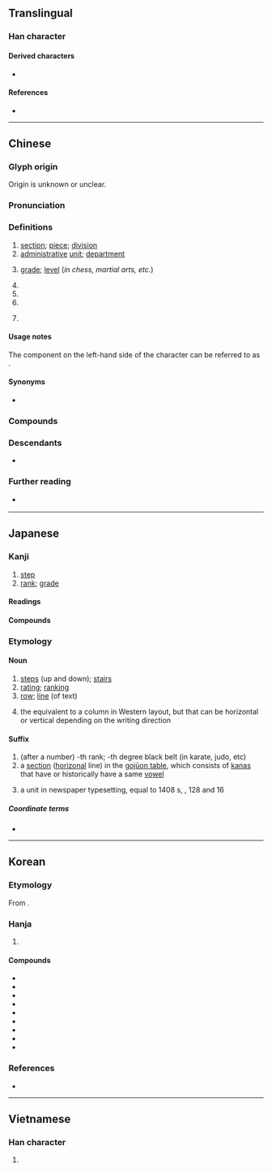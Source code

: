 {{also|假}}
{{character info}}
==Translingual==
{{stroke order|strokes=9}}

===Han character===
{{Han char|rn=79|rad=殳|as=05|sn=9|four=77447|canj=HJHNE|ids=⿰⿰丨亖殳}}

====Derived characters====
* {{l|mul|[[𠩻]], [[𨺣]], [[𪝒]], [[塅]], [[缎]], [[𢀤]], [[𢝪]], [[𢯫]], [[𣹂]], [[𪦋]], [[㱭]], [[椴]], [[煅]], [[瑖]], [[腶]], [[𪰴]], [[碫]], [[锻 緞]], [[葮]], [[𧎚]], [[毈]], [[𧷃]], [[𧹮]], [[𨉨]], [[𫏗]], [[鍛]], [[𩋦]], [[𩏇]], [[𩤣]], [[𩹨]]}}

====References====
* {{Han ref|kx=0584.220|dkj=16619|dj=0977.120|hdz=32155.100|uh=6BB5|ud=27573|bh=AC71|bd=44145}}

----

==Chinese==
{{zh-forms}}

===Glyph origin===
{{Han etym}}
Origin is unknown or unclear.

===Pronunciation===
{{zh-pron
|m=duàn
|m-s=duan4
|c=dyun6
|h=pfs=thon
|md=dâung/duâng
|mn=tōaⁿ/toān
|mn_note=tōaⁿ - vernacular; toān - literary （incl. surname)
|mn-t=deng7/duêng6/duang6
|mn-t_note=duêng6/duang6 - surname
|w=3doe
|mc=y
|oc=y
|ma=y
|cat=n,cls,pn
}}

===Definitions===
{{zh-hanzi}}

# [[section]]; [[piece]]; [[division]]
# [[administrative]] [[unit]]; [[department]]
# {{lb|zh|sports}} [[grade]]; [[level]] (''in chess, martial arts, etc.'')
# {{zh-classifier|a [[segment]] or [[section]] of something that is [[long]]|t=[[piece]]; [[segment]]}}
# {{zh-classifier|a [[distance]] or a [[period]] of [[time]]}}
# {{zh-classifier|[[writing]], [[speech]], 
etc}}
# {{surname|zh}}
#: {{zh-x|^段 ^祺-瑞|{{w|Duan Qirui|'''Duan''' Qirui}} (Chinese warlord and politician)}}

====Usage notes====
The component on the left-hand side of the character can be referred to as {{zh-l|段字旁}}.

====Synonyms====
* {{s|classifier for a segment or section}} {{q|Cantonese|Min}} {{zh-l|橛|tr=gyut<sup>6</sup>}}

===Compounds===
{{zh-der|廣播段|劈屍萬段|卑劣手段|區段|局段|一段|不擇手段|告一段落|地段|三段論|後段班|工段|強硬手段|一刀兩段|大手段|平臺階段|區段徵收|分段|圍棋段位|中波波段|唱段|八段錦|段數|放下身段|拴搐豔段|焰段|段頭|科段|款段|碎屍萬段|益古演段|波段|現階段|禮數款段|段子|時段|段考|片段|段落|手段|豔段|頓段|路段|線段|高段|體段|身段|黃金時段|高壓手段|階段|段家|段字旁|段店}}

===Descendants===
* {{desc|bor=1|th|ตอน}}

===Further reading===
* {{q|Min Nan pronunciation audio}} {{thcwd|5136}}

{{zh-cat|Beginning}}

----

==Japanese==

===Kanji===
{{ja-kanji|grade=6|rs=殳05}}

# [[step]]
# [[rank]]; [[grade]]

====Readings====
{{ja-readings
|goon=だん
|kanon=たん
|kun=きたえる, わかち
}}

====Compounds====
{{col5|ja|
{{ja-r|階%段|かい%だん}}: stairs
|{{ja-r|初%段|しょ%だん}}
|{{ja-r|段%位|だん%い}}
|{{ja-r|値%段|ね%だん}}: price
|{{ja-r|段ボール|だんボール}}
}}

===Etymology===
{{ja-kanjitab|だん|yomi=o}}

====Noun====
{{ja-noun|だん}}

# [[step]]s (up and down); [[stairs]]
# [[rating]]; [[ranking]]
# [[row]]; [[line]] (of text)
#{{lb|ja|typography|sort=たん'}} the equivalent to a column in Western layout, but that can be horizontal or vertical depending on the writing direction
#:{{mero|ja|行|tr=gyō|t1=line}}
#:{{ja-x|段%数|だん%すう|a column count}}
#:{{ja-x|段%間|だん%かん|column spacing; gutter}}

====Suffix====
{{ja-pos|suffix|だん}}

# (after a number) -th rank; -th degree black belt (in karate, judo, etc)
# a [[section]] ([[horizonal]] line) in the [[w:Gojūon#Table|gojūon table]], which consists of [[kana]]s that have or historically have a same [[vowel]]
#: {{ja-usex|[[は#Etymology 1|は]][[行#Etymology 1|行]][[う#Etymology 1|う]]'''段'''|.は-ぎょう う-'''だん'''|row ''ha'', '''section''' ''u'' (of consonant /h/ and vowel /u/)}}
#{{lb|ja|typography|newspapers|sort=ゆう}} a unit in newspaper typesetting, equal to 1408 {{l|en|mil}}s, {{frac|1408|1000}} {{l|en|in}}, 128 {{m|ja|U}} and 16 {{m|ja|倍|tr=bai}}

=====Coordinate terms=====
* {{ja-r|行|ぎょう}}

----

==Korean==

===Etymology===
From {{der|ko|ltc|-}} {{ltc-l|段|id=1}}. {{hanja-hunmong|단〯|tan|布帛|alt=⿰⿰[[丨]][[亖]]⿱[[コ]][[又]]}}

===Hanja===
{{ko-hanja-search}}
{{ko-hanja|구분|단}}

# {{hanja form of|단|[[step]]}}

====Compounds====
{{der-top3|Compounds}}
* {{ko-l|수단|[[procedure]]; [[method]]|手段}}
* {{ko-l|계단|[[stairs]]|階段}}
* {{ko-l|특단|[[being]] [[special]]|特段}}
* {{ko-l|문단|[[paragraph]]|文段}}
* {{ko-l|단계|[[stage]], [[level]]|段階}}
* {{ko-l|단계적|[[phased]]|段階的}}
* {{ko-l|단락|[[paragraph]]|段落}}
* {{ko-l|일단락|一段落}}
* {{ko-l|구구단|九九段}}
{{der-bottom}}

===References===
* {{R:hanjadoc|5681}}

----

==Vietnamese==

===Han character===
{{vi-readings|reading=đoạn, đoàn|rs=殳05}}

# {{rfdef|vi|sort=殳05}}